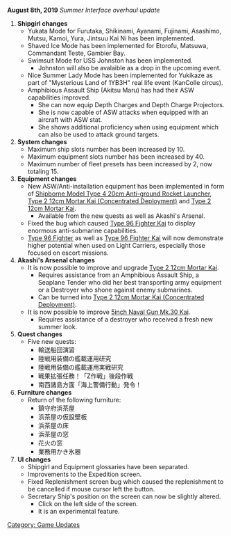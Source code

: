 '''August 8th, 2019''' ''Summer Interface overhaul update''

# '''Shipgirl changes'''
#* Yukata Mode for Furutaka, Shikinami, Ayanami, Fujinami, Asashimo, Mutsu, Kamoi, Yura, Jintsuu Kai Ni has been implemented.
#* Shaved Ice Mode has been implemented for Etorofu, Matsuwa, Commandant Teste, Gambier Bay.
#* Swimsuit Mode for USS Johnston has been implemented.
#** Johnston will also be avalaible as a drop in the upcoming event.
#* Nice Summer Lady Mode has been implemented for Yukikaze as part of "Mysterious Land of 1YB3H" real life event (KanColle circus).
#* Amphibious Assault Ship (Akitsu Maru) has had their ASW capabilities improved.
#** She can now equip Depth Charges and Depth Charge Projectors.
#** She is now capable of ASW attacks when equipped with an aircraft with ASW stat.
#** She shows additional proficiency when using equipment which can also be used to attack ground targets.
# '''System changes'''
#* Maximum ship slots number has been increased by 10.
#* Maximum equipment slots number has been increased by 40.
#* Maximum number of fleet presets has been increased by 2, now totaling 15.
# '''Equipment changes'''
#* New ASW/Anti-installation equipment has been implemented in form of [[Shipborne Model Type 4 20cm Anti-ground Rocket Launcher]], [[Type 2 12cm Mortar Kai (Concentrated Deployment)]] and [[Type 2 12cm Mortar Kai]].
#** Available from the new quests as well as Akashi's Arsenal.
#* Fixed the bug which caused [[Type 96 Fighter Kai]] to display enormous anti-submarine capabilities.
#* [[Type 96 Fighter]] as well as [[Type 96 Fighter Kai]] will now demonstrate higher potential when used on Light Carriers, especially those focused on escort missions.
# '''Akashi's Arsenal changes'''
#* It is now possible to improve and upgrade [[Type 2 12cm Mortar Kai]].
#** Requires assistance from an Amphibious Assault Ship, a Seaplane Tender who did her best transporting army equipment or a Destroyer who shone against enemy submarines.
#** Can be turned into [[Type 2 12cm Mortar Kai (Concentrated Deployment)]].
#* It is now possible to improve [[5inch Naval Gun Mk.30 Kai]].
#** Requires assistance of a destroyer who received a fresh new summer look.
# '''Quest changes'''
#* Five new quests:
#** 輸送船団演習 
#** 陸戦用装備の艦載運用研究
#** 陸戦用装備の艦載運用実戦研究 
#** 戦果拡張任務！「Z作戦」後段作戦
#** 南西諸島方面「海上警備行動」発令！
# '''Furniture changes'''
#* Return of the following furniture:
#** 鎮守府浜茶屋
#** 浜茶屋の仮設壁板
#** 浜茶屋の床
#** 浜茶屋の窓
#** 花火の窓
#** 業務用かき氷器
# '''UI changes'''
#* Shipgirl and Equipment glossaries have been separated.
#* Improvements to the Expedition screen.
#* Fixed Replenishment screen bug which caused the replenishment to be cancelled if mouse cursor left the button.
#* Secretary Ship's position on the screen can now be slightly altered. 
#** Click on the left side of the screen.
#** It is an experimental feature.

[[Category: Game Updates]]